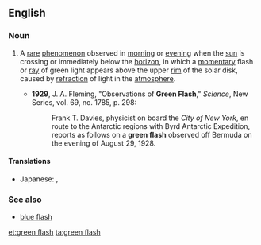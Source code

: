 ==English==
{{wikipedia}}

===Noun===
{{en-noun|head=[[green]] [[flash]]|es}}

# {{context|meteorology|astronomy|lang=en}} A [[rare]] [[phenomenon]] observed in [[morning]] or [[evening]] when the [[sun]] is crossing or immediately below the [[horizon]], in which a [[momentary]] flash or [[ray]] of green light appears above the upper [[rim]] of the solar disk, caused by [[refraction]] of light in the [[atmosphere]].
#* '''1929''', J. A. Fleming, "Observations of '''Green Flash'''," ''Science'', New Series, vol. 69, no. 1785, p. 298:
#*: Frank T. Davies, physicist on board the ''City of New York'', en route to the Antarctic regions with Byrd Antarctic Expedition, reports as follows on a '''green flash''' observed off Bermuda on the evening of August 29, 1928.

====Translations====
{{trans-top|rare phenomenon}}
* Japanese: {{t|ja|緑閃光|tr=りょくせんこう, ryokusenkō|sc=Jpan}}, {{t|ja|緑光|tr=りょっこう, ryokkō|sc=Jpan}}
{{trans-mid}}
{{trans-bottom}}

===See also===
* [[blue flash]]

[[et:green flash]]
[[ta:green flash]]